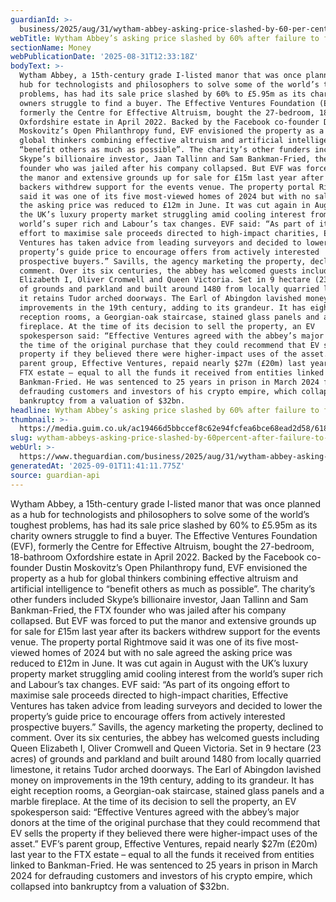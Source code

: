 ```yaml
---
guardianId: >-
  business/2025/aug/31/wytham-abbey-asking-price-slashed-by-60-per-cent-after-failure-to-find-buyer
webTitle: Wytham Abbey’s asking price slashed by 60% after failure to find buyer
sectionName: Money
webPublicationDate: '2025-08-31T12:33:18Z'
bodyText: >-
  Wytham Abbey, a 15th-century grade I-listed manor that was once planned as a
  hub for technologists and philosophers to solve some of the world’s toughest
  problems, has had its sale price slashed by 60% to £5.95m as its charity
  owners struggle to find a buyer. The Effective Ventures Foundation (EVF),
  formerly the Centre for Effective Altruism, bought the 27-bedroom, 18-bathroom
  Oxfordshire estate in April 2022. Backed by the Facebook co-founder Dustin
  Moskovitz’s Open Philanthropy fund, EVF envisioned the property as a hub for
  global thinkers combining effective altruism and artificial intelligence to
  “benefit others as much as possible”. The charity’s other funders included
  Skype’s billionaire investor, Jaan Tallinn and Sam Bankman-Fried, the FTX
  founder who was jailed after his company collapsed. But EVF was forced to put
  the manor and extensive grounds up for sale for £15m last year after its
  backers withdrew support for the events venue. The property portal Rightmove
  said it was one of its five most-viewed homes of 2024 but with no sale agreed
  the asking price was reduced to £12m in June. It was cut again in August with
  the UK’s luxury property market struggling amid cooling interest from the
  world’s super rich and Labour’s tax changes. EVF said: “As part of its ongoing
  effort to maximise sale proceeds directed to high-impact charities, Effective
  Ventures has taken advice from leading surveyors and decided to lower the
  property’s guide price to encourage offers from actively interested
  prospective buyers.” Savills, the agency marketing the property, declined to
  comment. Over its six centuries, the abbey has welcomed guests including Queen
  Elizabeth I, Oliver Cromwell and Queen Victoria. Set in 9 hectare (23 acres)
  of grounds and parkland and built around 1480 from locally quarried limestone,
  it retains Tudor arched doorways. The Earl of Abingdon lavished money on
  improvements in the 19th century, adding to its grandeur. It has eight
  reception rooms, a Georgian-oak staircase, stained glass panels and a marble
  fireplace. At the time of its decision to sell the property, an EV
  spokesperson said: “Effective Ventures agreed with the abbey’s major donors at
  the time of the original purchase that they could recommend that EV sells the
  property if they believed there were higher-impact uses of the asset.” EVF’s
  parent group, Effective Ventures, repaid nearly $27m (£20m) last year to the
  FTX estate – equal to all the funds it received from entities linked to
  Bankman-Fried. He was sentenced to 25 years in prison in March 2024 for
  defrauding customers and investors of his crypto empire, which collapsed into
  bankruptcy from a valuation of $32bn.
headline: Wytham Abbey’s asking price slashed by 60% after failure to find buyer
thumbnail: >-
  https://media.guim.co.uk/ac19466d5bbccef8c62e94fcfea6bce68ead2d58/618_244_4074_3258/500.jpg
slug: wytham-abbeys-asking-price-slashed-by-60percent-after-failure-to-find-buyer
webUrl: >-
  https://www.theguardian.com/business/2025/aug/31/wytham-abbey-asking-price-slashed-by-60-per-cent-after-failure-to-find-buyer
generatedAt: '2025-09-01T11:41:11.775Z'
source: guardian-api
---
```

Wytham Abbey, a 15th-century grade I-listed manor that was once planned as a hub for technologists and philosophers to solve some of the world’s toughest problems, has had its sale price slashed by 60% to £5.95m as its charity owners struggle to find a buyer. The Effective Ventures Foundation (EVF), formerly the Centre for Effective Altruism, bought the 27-bedroom, 18-bathroom Oxfordshire estate in April 2022. Backed by the Facebook co-founder Dustin Moskovitz’s Open Philanthropy fund, EVF envisioned the property as a hub for global thinkers combining effective altruism and artificial intelligence to “benefit others as much as possible”. The charity’s other funders included Skype’s billionaire investor, Jaan Tallinn and Sam Bankman-Fried, the FTX founder who was jailed after his company collapsed. But EVF was forced to put the manor and extensive grounds up for sale for £15m last year after its backers withdrew support for the events venue. The property portal Rightmove said it was one of its five most-viewed homes of 2024 but with no sale agreed the asking price was reduced to £12m in June. It was cut again in August with the UK’s luxury property market struggling amid cooling interest from the world’s super rich and Labour’s tax changes. EVF said: “As part of its ongoing effort to maximise sale proceeds directed to high-impact charities, Effective Ventures has taken advice from leading surveyors and decided to lower the property’s guide price to encourage offers from actively interested prospective buyers.” Savills, the agency marketing the property, declined to comment. Over its six centuries, the abbey has welcomed guests including Queen Elizabeth I, Oliver Cromwell and Queen Victoria. Set in 9 hectare (23 acres) of grounds and parkland and built around 1480 from locally quarried limestone, it retains Tudor arched doorways. The Earl of Abingdon lavished money on improvements in the 19th century, adding to its grandeur. It has eight reception rooms, a Georgian-oak staircase, stained glass panels and a marble fireplace. At the time of its decision to sell the property, an EV spokesperson said: “Effective Ventures agreed with the abbey’s major donors at the time of the original purchase that they could recommend that EV sells the property if they believed there were higher-impact uses of the asset.” EVF’s parent group, Effective Ventures, repaid nearly $27m (£20m) last year to the FTX estate – equal to all the funds it received from entities linked to Bankman-Fried. He was sentenced to 25 years in prison in March 2024 for defrauding customers and investors of his crypto empire, which collapsed into bankruptcy from a valuation of $32bn.
